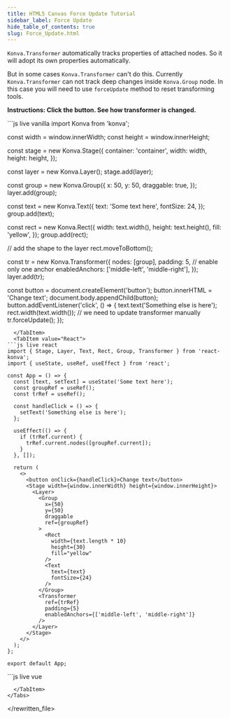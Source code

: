 ---
title: HTML5 Canvas Force Update Tutorial
sidebar_label: Force Update
hide_table_of_contents: true
slug: Force_Update.html
---

`Konva.Transformer` automatically tracks properties of attached nodes.
So it will adopt its own properties automatically.

But in some cases `Konva.Transformer` can't do this. Currently `Konva.Transformer` can not track deep changes inside `Konva.Group` node. In this case you will need to use `forceUpdate` method to reset transforming tools.

**Instructions: Click the button. See how transformer is changed.**


<Tabs>
  <TabItem value="Vanilla" default>
```js live vanilla
import Konva from 'konva';

const width = window.innerWidth;
const height = window.innerHeight;

const stage = new Konva.Stage({
container: 'container',
width: width,
height: height,
});

const layer = new Konva.Layer();
stage.add(layer);

const group = new Konva.Group({
x: 50,
y: 50,
draggable: true,
});
layer.add(group);

const text = new Konva.Text({
text: 'Some text here',
fontSize: 24,
});
group.add(text);

const rect = new Konva.Rect({
width: text.width(),
height: text.height(),
fill: 'yellow',
});
group.add(rect);

// add the shape to the layer
rect.moveToBottom();

const tr = new Konva.Transformer({
nodes: [group],
padding: 5,
// enable only one anchor
enabledAnchors: ['middle-left', 'middle-right'],
});
layer.add(tr);

const button = document.createElement('button');
button.innerHTML = 'Change text';
document.body.appendChild(button);
button.addEventListener('click', () => {
text.text('Something else is here');
rect.width(text.width());
// we need to update transformer manually
tr.forceUpdate();
});

````
  </TabItem>
  <TabItem value="React">
```js live react
import { Stage, Layer, Text, Rect, Group, Transformer } from 'react-konva';
import { useState, useRef, useEffect } from 'react';

const App = () => {
  const [text, setText] = useState('Some text here');
  const groupRef = useRef();
  const trRef = useRef();

  const handleClick = () => {
    setText('Something else is here');
  };

  useEffect(() => {
    if (trRef.current) {
      trRef.current.nodes([groupRef.current]);
    }
  }, []);

  return (
    <>
      <button onClick={handleClick}>Change text</button>
      <Stage width={window.innerWidth} height={window.innerHeight}>
        <Layer>
          <Group
            x={50}
            y={50}
            draggable
            ref={groupRef}
          >
            <Rect
              width={text.length * 10}
              height={30}
              fill="yellow"
            />
            <Text
              text={text}
              fontSize={24}
            />
          </Group>
          <Transformer
            ref={trRef}
            padding={5}
            enabledAnchors={['middle-left', 'middle-right']}
          />
        </Layer>
      </Stage>
    </>
  );
};

export default App;
````

  </TabItem>
  <TabItem value="Vue">
```js live vue
<template>
  <div>
    <button @click="changeText">Change text</button>
    <v-stage :config="stageSize">
      <v-layer>
        <v-group :config="groupConfig" ref="groupRef">
          <v-rect :config="rectConfig" />
          <v-text :config="textConfig" />
        </v-group>
        <v-transformer :config="transformerConfig" ref="transformerRef" />
      </v-layer>
    </v-stage>
  </div>
</template>

<script setup>
import { ref, computed, onMounted } from 'vue';

const stageSize = {
  width: window.innerWidth,
  height: window.innerHeight
};

const text = ref('Some text here');
const groupRef = ref(null);
const transformerRef = ref(null);

const groupConfig = {
  x: 50,
  y: 50,
  draggable: true
};

const textConfig = computed(() => ({
  text: text.value,
  fontSize: 24
}));

const rectConfig = computed(() => ({
  width: text.value.length * 10,
  height: 30,
  fill: 'yellow'
}));

const transformerConfig = {
  padding: 5,
  enabledAnchors: ['middle-left', 'middle-right']
};

const changeText = () => {
  text.value = 'Something else is here';
};

onMounted(() => {
  if (transformerRef.value && groupRef.value) {
    transformerRef.value.getNode().nodes([groupRef.value.getNode()]);
  }
});
</script>

```
  </TabItem>
</Tabs>
```

</rewritten_file>
